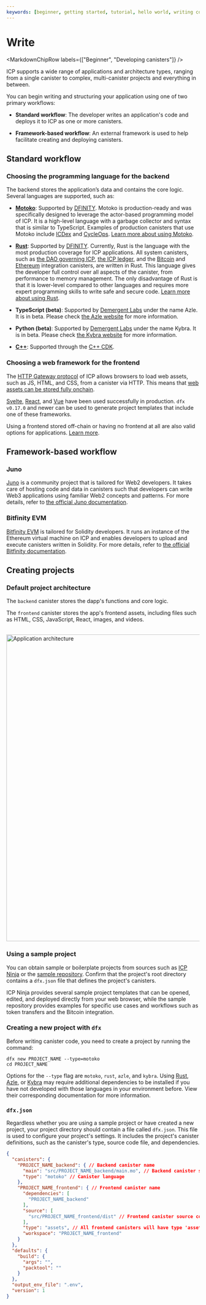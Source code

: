 ```yaml
---
keywords: [beginner, getting started, tutorial, hello world, writing code, writing smart contracts, write, smart contracts, write code]
---
```



# Write

<MarkdownChipRow labels={["Beginner", "Developing canisters"]} />

ICP supports a wide range of applications and architecture types, ranging from a single canister to complex, multi-canister projects and everything in between.

You can begin writing and structuring your application using one of two primary workflows:

- **Standard workflow**: The developer writes an application's code and deploys it to ICP as one or more canisters.

- **Framework-based workflow**: An external framework is used to help facilitate creating and deploying canisters.

## Standard workflow

### Choosing the programming language for the backend

The backend stores the application’s data and contains the core logic. Several languages are supported, such as:

- **[Motoko](/docs/motoko/main/getting-started/motoko-introduction)**: Supported by [DFINITY](https://github.com/dfinity/motoko). Motoko is production-ready and was specifically designed to leverage the actor-based programming model of ICP. It is a high-level language with a garbage collector and syntax that is similar to TypeScript.
Examples of production canisters that use Motoko include [ICDex](https://github.com/iclighthouse/ICDex) and [CycleOps](https://github.com/CycleOperators/cycles-manager). [Learn more about using Motoko](/docs/motoko/main/getting-started/motoko-introduction).

- **[Rust](/docs/building-apps/developer-tools/cdks/rust/intro-to-rust)**: Supported by [DFINITY](https://github.com/dfinity/cdk-rs). Currently, Rust is the language with the most production coverage for ICP applications. All system canisters, such as [the DAO governing ICP](https://github.com/dfinity/ic/tree/master/rs/nns), [the ICP ledger](https://github.com/dfinity/ic/tree/master/rs/ledger_suite/icp), and the [Bitcoin](https://github.com/dfinity/bitcoin-canister) and [Ethereum](https://github.com/dfinity/ic/tree/master/rs/ethereum) integration canisters, are written in Rust. This language gives the developer full control over all aspects of the canister, from performance to memory management. The only disadvantage of Rust is that it is lower-level compared to other languages and requires more expert programming skills to write safe and secure code. [Learn more about using Rust](/docs/building-apps/developer-tools/cdks/rust/intro-to-rust).

- **TypeScript (beta)**: Supported by [Demergent Labs](https://github.com/demergent-labs) under the name Azle. It is in beta. Please check [the Azle website](https://demergent-labs.github.io/azle/) for more information.

- **Python (beta)**: Supported by [Demergent Labs](https://github.com/demergent-labs) under the name Kybra. It is in beta. Please check [the Kybra website](https://demergent-labs.github.io/kybra/kybra.html) for more information.

- **[C++](https://docs.icpp.world/)**: Supported through the [C++ CDK](https://docs.icpp.world/).

### Choosing a web framework for the frontend

The [HTTP Gateway protocol](/docs/references/http-gateway-protocol-spec) of ICP allows browsers to load web assets, such as JS, HTML, and CSS, from a canister via HTTP.
This means that [web assets can be stored fully onchain](/docs/building-apps/frontends/using-an-asset-canister).

[Svelte](https://svelte.dev/), [React](https://react.dev/), and [Vue](https://vuejs.org/) have been used successfully in production. `dfx v0.17.0` and newer can be used to generate project templates that include one of these frameworks.

Using a frontend stored off-chain or having no frontend at all are also valid options for applications. [Learn more](/docs/building-apps/frontends/using-an-asset-canister).

## Framework-based workflow

### Juno
[Juno](https://juno.build/docs/intro) is a community project that is tailored for Web2 developers. It takes care of hosting code and data in canisters such that developers can write Web3 applications using familiar Web2 concepts and patterns. For more details, refer to [the official Juno documentation](https://juno.build/docs/intro).

### Bitfinity EVM

[Bitfinity EVM](https://docs.bitfinity.network/) is tailored for Solidity developers. It runs an instance of the Ethereum virtual machine on ICP and enables developers to upload and execute canisters written in Solidity. For more details, refer to [the official Bitfinity documentation](https://docs.bitfinity.network/).

## Creating projects

### Default project architecture

The `backend` canister stores the dapp's functions and core logic.

The `frontend` canister stores the app's frontend assets, including files such as HTML, CSS, JavaScript, React, images, and videos.

<div class="text--center">
  <img
    src={useBaseUrl("/img/docs/app-arch.png")}
    alt="Application architecture"
    width="800"
  />
</div>

### Using a sample project

You can obtain sample or boilerplate projects from sources such as [ICP Ninja](https://icp.ninja) or the [sample repository](https://github.com/dfinity/examples). Confirm that the project's root directory contains a `dfx.json` file that defines the project's canisters.

ICP Ninja provides several sample project templates that can be opened, edited, and deployed directly from your web browser, while the sample repository provides examples for specific use cases and workflows such as token transfers and the Bitcoin integration.

### Creating a new project with `dfx`

Before writing canister code, you need to create a project by running the command:

```
dfx new PROJECT_NAME --type=motoko
cd PROJECT_NAME
```

Options for the `--type` flag are `motoko`, `rust`, `azle`, and `kybra`. Using [Rust](/docs/building-apps/developer-tools/cdks/rust/intro-to-rust), [Azle](https://demergent-labs.github.io/azle//), or [Kybra](https://demergent-labs.github.io/kybra/) may require additional dependencies to be installed if you have not developed with those languages in your environment before. View their corresponding documentation for more information.

### `dfx.json`

Regardless whether you are using a sample project or have created a new project, your project directory should contain a file called `dfx.json`. This file is used to configure your project's settings. It includes the project's canister definitions, such as the canister's type, source code file, and dependencies.

```json title=dfx.json
{
  "canisters": {
    "PROJECT_NAME_backend": { // Backend canister name
      "main": "src/PROJECT_NAME_backend/main.mo", // Backend canister source code
      "type": "motoko" // Canister language
    },
    "PROJECT_NAME_frontend": { // Frontend canister name
      "dependencies": [
        "PROJECT_NAME_backend"
      ],
      "source": [
        "src/PROJECT_NAME_frontend/dist" // Frontend canister source code
      ],
      "type": "assets", // All frontend canisters will have type 'assets' regardless of the frontend framework used
      "workspace": "PROJECT_NAME_frontend"
    }
  },
  "defaults": {
    "build": {
      "args": "",
      "packtool": ""
    }
  },
  "output_env_file": ".env",
  "version": 1
}
```

